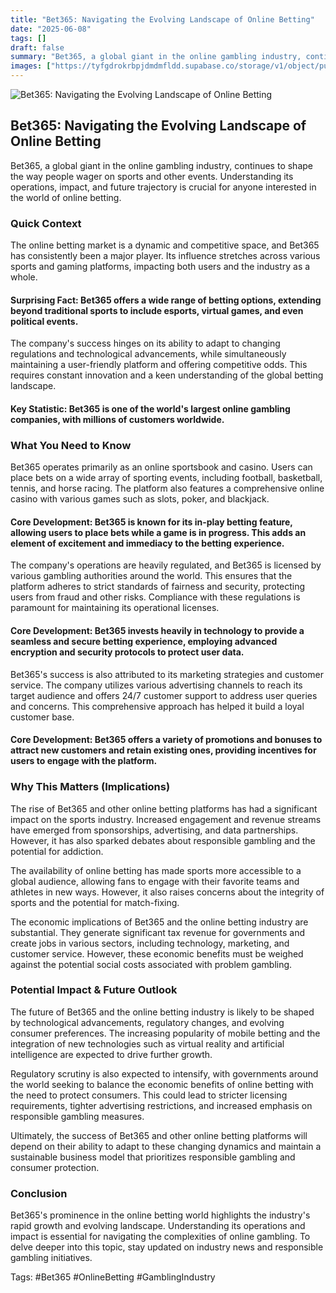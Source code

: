 ```yaml
---
title: "Bet365: Navigating the Evolving Landscape of Online Betting"
date: "2025-06-08"
tags: []
draft: false
summary: "Bet365, a global giant in the online gambling industry, continues to shape the way people wager on sports and other events. Understanding its operations, impact, and future trajectory is crucial for anyone interested in the world of online betting."
images: ["https://tyfgdrokrbpjdmdmfldd.supabase.co/storage/v1/object/public/image/2025-06-08-07-40-35-467-04-00.jpg"]
---
```




![Bet365: Navigating the Evolving Landscape of Online Betting](https://tyfgdrokrbpjdmdmfldd.supabase.co/storage/v1/object/public/image/2025-06-08-07-40-35-467-04-00.jpg)

## Bet365: Navigating the Evolving Landscape of Online Betting

Bet365, a global giant in the online gambling industry, continues to shape the way people wager on sports and other events. Understanding its operations, impact, and future trajectory is crucial for anyone interested in the world of online betting.

### Quick Context

The online betting market is a dynamic and competitive space, and Bet365 has consistently been a major player.  Its influence stretches across various sports and gaming platforms, impacting both users and the industry as a whole.

#### Surprising Fact:  Bet365 offers a wide range of betting options, extending beyond traditional sports to include esports, virtual games, and even political events.

The company's success hinges on its ability to adapt to changing regulations and technological advancements, while simultaneously maintaining a user-friendly platform and offering competitive odds.  This requires constant innovation and a keen understanding of the global betting landscape.

#### Key Statistic: Bet365 is one of the world's largest online gambling companies, with millions of customers worldwide.

### What You Need to Know

Bet365 operates primarily as an online sportsbook and casino.  Users can place bets on a wide array of sporting events, including football, basketball, tennis, and horse racing.  The platform also features a comprehensive online casino with various games such as slots, poker, and blackjack.

#### Core Development: Bet365 is known for its in-play betting feature, allowing users to place bets while a game is in progress. This adds an element of excitement and immediacy to the betting experience.

The company's operations are heavily regulated, and Bet365 is licensed by various gambling authorities around the world.  This ensures that the platform adheres to strict standards of fairness and security, protecting users from fraud and other risks. Compliance with these regulations is paramount for maintaining its operational licenses.

#### Core Development: Bet365 invests heavily in technology to provide a seamless and secure betting experience, employing advanced encryption and security protocols to protect user data.

Bet365's success is also attributed to its marketing strategies and customer service. The company utilizes various advertising channels to reach its target audience and offers 24/7 customer support to address user queries and concerns. This comprehensive approach has helped it build a loyal customer base.

#### Core Development: Bet365 offers a variety of promotions and bonuses to attract new customers and retain existing ones, providing incentives for users to engage with the platform.

### Why This Matters (Implications)

The rise of Bet365 and other online betting platforms has had a significant impact on the sports industry.  Increased engagement and revenue streams have emerged from sponsorships, advertising, and data partnerships. However, it has also sparked debates about responsible gambling and the potential for addiction.

The availability of online betting has made sports more accessible to a global audience, allowing fans to engage with their favorite teams and athletes in new ways.  However, it also raises concerns about the integrity of sports and the potential for match-fixing.

The economic implications of Bet365 and the online betting industry are substantial.  They generate significant tax revenue for governments and create jobs in various sectors, including technology, marketing, and customer service.  However, these economic benefits must be weighed against the potential social costs associated with problem gambling.

### Potential Impact & Future Outlook

The future of Bet365 and the online betting industry is likely to be shaped by technological advancements, regulatory changes, and evolving consumer preferences.  The increasing popularity of mobile betting and the integration of new technologies such as virtual reality and artificial intelligence are expected to drive further growth.

Regulatory scrutiny is also expected to intensify, with governments around the world seeking to balance the economic benefits of online betting with the need to protect consumers.  This could lead to stricter licensing requirements, tighter advertising restrictions, and increased emphasis on responsible gambling measures.

Ultimately, the success of Bet365 and other online betting platforms will depend on their ability to adapt to these changing dynamics and maintain a sustainable business model that prioritizes responsible gambling and consumer protection.

### Conclusion

Bet365's prominence in the online betting world highlights the industry's rapid growth and evolving landscape.  Understanding its operations and impact is essential for navigating the complexities of online gambling. To delve deeper into this topic, stay updated on industry news and responsible gambling initiatives.

Tags: #Bet365 #OnlineBetting #GamblingIndustry

